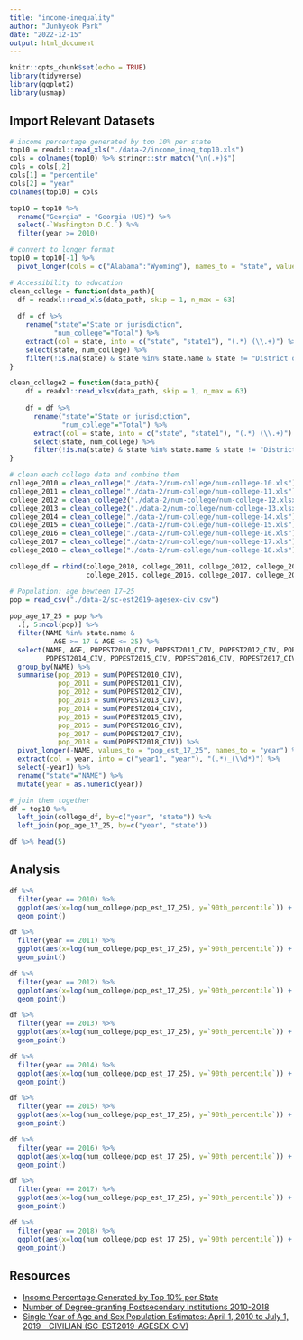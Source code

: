 ```yaml
---
title: "income-inequality"
author: "Junhyeok Park"
date: "2022-12-15"
output: html_document
---
```


```r
knitr::opts_chunk$set(echo = TRUE)
library(tidyverse)
library(ggplot2)
library(usmap)
```


## Import Relevant Datasets
```r
# income percentage generated by top 10% per state
top10 = readxl::read_xls("./data-2/income_ineq_top10.xls")
cols = colnames(top10) %>% stringr::str_match("\n(.+)$")
cols = cols[,2]
cols[1] = "percentile"
cols[2] = "year"
colnames(top10) = cols

top10 = top10 %>%
  rename("Georgia" = "Georgia (US)") %>%
  select(-`Washington D.C.`) %>% 
  filter(year >= 2010)

# convert to longer format
top10 = top10[-1] %>%
  pivot_longer(cols = c("Alabama":"Wyoming"), names_to = "state", values_to = "90th_percentile")

# Accessibility to education
clean_college = function(data_path){
  df = readxl::read_xls(data_path, skip = 1, n_max = 63)
  
  df = df %>%
    rename("state"="State or jurisdiction",
           "num_college"="Total") %>%
    extract(col = state, into = c("state", "state1"), "(.*) (\\.+)") %>%
    select(state, num_college) %>% 
    filter(!is.na(state) & state %in% state.name & state != "District of Columbia")
}

clean_college2 = function(data_path){
    df = readxl::read_xlsx(data_path, skip = 1, n_max = 63)
  
    df = df %>%
      rename("state"="State or jurisdiction",
             "num_college"="Total") %>%
      extract(col = state, into = c("state", "state1"), "(.*) (\\.+)") %>%
      select(state, num_college) %>% 
      filter(!is.na(state) & state %in% state.name & state != "District of Columbia")
}

# clean each college data and combine them 
college_2010 = clean_college("./data-2/num-college/num-college-10.xls") %>% mutate(year = 2010)
college_2011 = clean_college("./data-2/num-college/num-college-11.xls") %>% mutate(year = 2011)
college_2012 = clean_college2("./data-2/num-college/num-college-12.xlsx") %>% mutate(year = 2012)
college_2013 = clean_college2("./data-2/num-college/num-college-13.xlsx") %>% mutate(year = 2013)
college_2014 = clean_college("./data-2/num-college/num-college-14.xls") %>% mutate(year = 2014)
college_2015 = clean_college("./data-2/num-college/num-college-15.xls") %>% mutate(year = 2015)
college_2016 = clean_college("./data-2/num-college/num-college-16.xls") %>% mutate(year = 2016)
college_2017 = clean_college("./data-2/num-college/num-college-17.xls") %>% mutate(year = 2017)
college_2018 = clean_college("./data-2/num-college/num-college-18.xls") %>% mutate(year = 2018)

college_df = rbind(college_2010, college_2011, college_2012, college_2013, college_2014,
                   college_2015, college_2016, college_2017, college_2018) 

# Population: age bewteen 17~25
pop = read_csv("./data-2/sc-est2019-agesex-civ.csv")
  
pop_age_17_25 = pop %>%
  .[, 5:ncol(pop)] %>%
  filter(NAME %in% state.name &
           AGE >= 17 & AGE <= 25) %>%
  select(NAME, AGE, POPEST2010_CIV, POPEST2011_CIV, POPEST2012_CIV, POPEST2013_CIV,
         POPEST2014_CIV, POPEST2015_CIV, POPEST2016_CIV, POPEST2017_CIV, POPEST2018_CIV) %>%
  group_by(NAME) %>%
  summarise(pop_2010 = sum(POPEST2010_CIV),
            pop_2011 = sum(POPEST2011_CIV),
            pop_2012 = sum(POPEST2012_CIV),
            pop_2013 = sum(POPEST2013_CIV),
            pop_2014 = sum(POPEST2014_CIV),
            pop_2015 = sum(POPEST2015_CIV),
            pop_2016 = sum(POPEST2016_CIV),
            pop_2017 = sum(POPEST2017_CIV),
            pop_2018 = sum(POPEST2018_CIV)) %>%
  pivot_longer(-NAME, values_to = "pop_est_17_25", names_to = "year") %>%
  extract(col = year, into = c("year1", "year"), "(.*)_(\\d*)") %>%
  select(-year1) %>%
  rename("state"="NAME") %>%
  mutate(year = as.numeric(year))

# join them together
df = top10 %>%
  left_join(college_df, by=c("year", "state")) %>%
  left_join(pop_age_17_25, by=c("year", "state"))

df %>% head(5)
```

## Analysis
```r
df %>%
  filter(year == 2010) %>%
  ggplot(aes(x=log(num_college/pop_est_17_25), y=`90th_percentile`)) +
  geom_point()

df %>%
  filter(year == 2011) %>%
  ggplot(aes(x=log(num_college/pop_est_17_25), y=`90th_percentile`)) +
  geom_point()

df %>%
  filter(year == 2012) %>%
  ggplot(aes(x=log(num_college/pop_est_17_25), y=`90th_percentile`)) +
  geom_point()

df %>%
  filter(year == 2013) %>%
  ggplot(aes(x=log(num_college/pop_est_17_25), y=`90th_percentile`)) +
  geom_point()

df %>%
  filter(year == 2014) %>%
  ggplot(aes(x=log(num_college/pop_est_17_25), y=`90th_percentile`)) +
  geom_point()

df %>%
  filter(year == 2015) %>%
  ggplot(aes(x=log(num_college/pop_est_17_25), y=`90th_percentile`)) +
  geom_point()

df %>%
  filter(year == 2016) %>%
  ggplot(aes(x=log(num_college/pop_est_17_25), y=`90th_percentile`)) +
  geom_point()

df %>%
  filter(year == 2017) %>%
  ggplot(aes(x=log(num_college/pop_est_17_25), y=`90th_percentile`)) +
  geom_point()

df %>%
  filter(year == 2018) %>%
  ggplot(aes(x=log(num_college/pop_est_17_25), y=`90th_percentile`)) +
  geom_point()

```


## Resources
- [Income Percentage Generated by Top 10% per State](https://wid.world/data/)
- [Number of Degree-granting Postsecondary Institutions  2010-2018](https://nces.ed.gov/programs/digest)
- [Single Year of Age and Sex Population Estimates: April 1, 2010 to July 1, 2019 - CIVILIAN (SC-EST2019-AGESEX-CIV)](https://www.census.gov/data/tables/time-series/demo/popest/2010s-state-detail.html#par_textimage_673542126)

